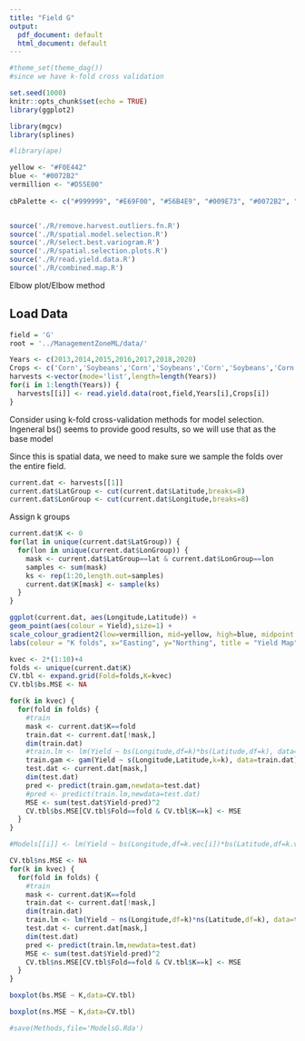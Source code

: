 ```yaml
---
title: "Field G"
output:
  pdf_document: default
  html_document: default
---
```


```r
#theme_set(theme_dag())
#since we have k-fold cross validation

set.seed(1000)
knitr::opts_chunk$set(echo = TRUE)
library(ggplot2)

library(mgcv)
library(splines)

#library(ape)

yellow <- "#F0E442"
blue <- "#0072B2"
vermillion <- "#D55E00"
  
cbPalette <- c("#999999", "#E69F00", "#56B4E9", "#009E73", "#0072B2", "#D55E00", "#F0E442","#CC79A7","#000000","#734f80", "#2b5a74", "#004f39", "#787221", "#003959", "#6aaf00", "#663cd3")


source('./R/remove.harvest.outliers.fn.R')
source('./R/spatial.model.selection.R')
source('./R/select.best.variogram.R')
source('./R/spatial.selection.plots.R')
source('./R/read.yield.data.R')
source('./R/combined.map.R')
```


Elbow plot/Elbow method


## Load Data


```r
field = 'G'
root = '../ManagementZoneML/data/'

Years <- c(2013,2014,2015,2016,2017,2018,2020)
Crops <- c('Corn','Soybeans','Corn','Soybeans','Corn','Soybeans','Corn')
harvests <-vector(mode='list',length=length(Years))
for(i in 1:length(Years)) {
  harvests[[i]] <- read.yield.data(root,field,Years[i],Crops[i])
}
```


Consider using k-fold cross-validation methods for model selection. Ingeneral bs() seems to provide good results, so we will use that as the base model

Since this is spatial data, we need to make sure we sample the folds over the entire field.

```r
current.dat <- harvests[[1]]
current.dat$LatGroup <- cut(current.dat$Latitude,breaks=8)
current.dat$LonGroup <- cut(current.dat$Longitude,breaks=8)
```

Assign k groups
```r
current.dat$K <- 0
for(lat in unique(current.dat$LatGroup)) {
  for(lon in unique(current.dat$LonGroup)) {
    mask <- current.dat$LatGroup==lat & current.dat$LonGroup==lon
    samples <- sum(mask)
    ks <- rep(1:20,length.out=samples)
    current.dat$K[mask] <- sample(ks)
  }
}
```

```r
ggplot(current.dat, aes(Longitude,Latitude)) + 
geom_point(aes(colour = Yield),size=1) + 
scale_colour_gradient2(low=vermillion, mid=yellow, high=blue, midpoint = 0.5) +
labs(colour = "K folds", x="Easting", y="Northing", title = "Yield Map") + facet_wrap(~K)
```

```r

kvec <- 2*(1:10)+4
folds <- unique(current.dat$K)
CV.tbl <- expand.grid(Fold=folds,K=kvec)
CV.tbl$bs.MSE <- NA
```

```r
for(k in kvec) {
  for(fold in folds) {
    #train 
    mask <- current.dat$K==fold
    train.dat <- current.dat[!mask,]
    dim(train.dat)
    #train.lm <- lm(Yield ~ bs(Longitude,df=k)*bs(Latitude,df=k), data=train.dat)
    train.gam <- gam(Yield ~ s(Longitude,Latitude,k=k), data=train.dat)
    test.dat <- current.dat[mask,]
    dim(test.dat)
    pred <- predict(train.gam,newdata=test.dat)
    #pred <- predict(train.lm,newdata=test.dat)
    MSE <- sum(test.dat$Yield-pred)^2
    CV.tbl$bs.MSE[CV.tbl$Fold==fold & CV.tbl$K==k] <- MSE
  }
}

#Models[[i]] <- lm(Yield ~ bs(Longitude,df=k.vec[i])*bs(Latitude,df=k.vec[i]), data=harvests[[1]])
```


```r
CV.tbl$ns.MSE <- NA
for(k in kvec) {
  for(fold in folds) {
    #train 
    mask <- current.dat$K==fold
    train.dat <- current.dat[!mask,]
    dim(train.dat)
    train.lm <- lm(Yield ~ ns(Longitude,df=k)*ns(Latitude,df=k), data=train.dat)
    test.dat <- current.dat[mask,]
    dim(test.dat)
    pred <- predict(train.lm,newdata=test.dat)
    MSE <- sum(test.dat$Yield-pred)^2
    CV.tbl$ns.MSE[CV.tbl$Fold==fold & CV.tbl$K==k] <- MSE
  }
}
```

```r
boxplot(bs.MSE ~ K,data=CV.tbl)
```

```r
boxplot(ns.MSE ~ K,data=CV.tbl)
```


```r
#save(Methods,file='ModelsG.Rda')
```